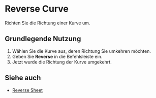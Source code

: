 
# Reverse Curve

<Reference shortcut="" command="Reverse" button=""/>

Richten Sie die Richtung einer Kurve um. 

## Grundlegende Nutzung

1. Wählen Sie die Kurve aus, deren Richtung Sie umkehren möchten.
2. Geben Sie **Reverse** in die Befehlsleiste ein.
3. Jetzt wurde die Richtung der Kurve umgekehrt.
<VideoPlayer fileName="reverse-curve"/>

## Siehe auch
- [Reverse Sheet](/solid/reverse-sheet)



